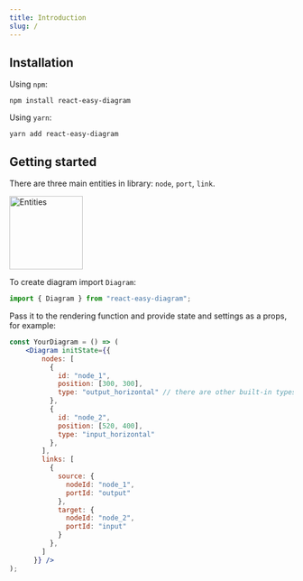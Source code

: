 ```yaml
---
title: Introduction
slug: /
---
```


## Installation
Using `npm`:
```
npm install react-easy-diagram
```
Using `yarn`:
```
yarn add react-easy-diagram
```

## Getting started
There are three main entities in library: `node`, `port`, `link`.

<img src="https://github.com/tokarchyn/react-easy-diagram/blob/main/repo/entities.png?raw=true" alt="Entities" height="130"/>

To create diagram import `Diagram`:
```js
import { Diagram } from "react-easy-diagram";
```

Pass it to the rendering function and provide state and settings as a props, for example:
```jsx
const YourDiagram = () => (
    <Diagram initState={{
        nodes: [
          {
            id: "node_1",
            position: [300, 300],
            type: "output_horizontal" // there are other built-in types, such as input_output_horizontal, input_output_vertical, input_vertical, input_horizontal, output_vertical, star. You can also provide your own types in settings.
          },
          {
            id: "node_2",
            position: [520, 400],
            type: "input_horizontal" 
          },
        ],
        links: [
          {
            source: {
              nodeId: "node_1",
              portId: "output"
            },
            target: {
              nodeId: "node_2",
              portId: "input"
            }
          },
        ]
      }} />
);
```
